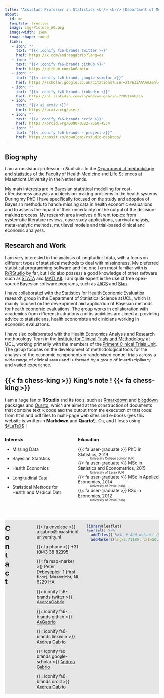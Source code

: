 ```yaml
---
title: "Assistant Professor in Statistics <br/> <br/> [Department of Methodology and Statistics](https://www.maastrichtuniversity.nl/about-um/faculties/psychology-and-neuroscience/departments/department-methodology-and-statistics) <br/> [Faculty of Health Medicine and Life Sciences](https://www.maastrichtuniversity.nl/about-um/faculties/faculty-health-medicine-and-life-sciences-0) <br/> [Maastricht University](https://www.maastrichtuniversity.nl/)"
about:
  id: me
  template: trestles
  image: img/Picture_AG.png
  image-width: 15em
  image-shape: round
  links:
   - icon: ""
     text: "{{< iconify fa6-brands twitter >}}"
     href: https://x.com/andreagabrio?lang=en
   - icon: ""
     text: "{{< iconify fa6-brands github >}}"
     href: https://github.com/AnGabrio
   - icon: ""
     text: "{{< iconify fa6-brands google-scholar >}}"
     href: https://scholar.google.co.uk/citations?user=2fPE3iAAAAAJ&hl=en
   - icon: ""
     text: "{{< iconify fa6-brands linkedin >}}"
     href: https://nl.linkedin.com/in/andrea-gabrio-730514bb/en
   - icon: ""
     text: "{{< ai arxiv >}}"
     href: https://arxiv.org/user/ 
   - icon: ""
     text: "{{< iconify fa6-brands orcid >}}"
     href: https://orcid.org/0000-0002-7650-4534   
   - icon: ""
     text: "{{< iconify fa6-brands r-project >}}"
     href: https://posit.co/download/rstudio-desktop/
---
```


:::{#me}

## Biography

I am an assistant professor in Statistics in the [Department of methodology and statistics](https://www.maastrichtuniversity.nl/about-um/faculties/psychology-and-neuroscience/departments/department-methodology-and-statistics) of the Faculty of Health Medicine and Life Sciences at Maastricht University in the Netherlands.

My main interests are in Bayesian statistical modelling for cost-effectiveness analysis and decision-making problems in the health systems. During my PhD I have specifically focused on the study and adoption of Bayesian methods to handle missing data in health economic evaluations and to assess the impact of their uncertainty on the output of the decision-making process. My research area involves different topics: from systematic literature reviews, case study applications, survival analysis, meta-analytic methods, multilevel models and trial-based clinical and economic analyses. 

## Research and Work

I am very interested in the analysis of longitudinal data, with a focus on different types of statistical methods to deal with missingness. My preferred statistical programming software and the one I am most familiar with is [R/RStudio](https://posit.co/) by far, but I do also possess a good knowledge of other software such as [STATA](https://www.stata-uk.com/) and [MATLAB](https://uk.mathworks.com/). I am quite expert in the use of free open-source Bayesian software programs, such as [JAGS](https://mcmc-jags.sourceforge.io/) and [Stan](https://mc-stan.org/).

I have collaborated with the Statistics for Health Economic Evaluation research group in the Department of Statistical Science at UCL, which is mainly focused on the development and application of Bayesian methods for health economic evaluations. The group works in collaboration with academics from different institutions and its activities are aimed at providing advice to statisticians, health economists and clinicians working in economic evaluations.

I have also collaborated with the Health Economics Analysis and Research methodology Team in the [Institute for Clinical Trials and Methodology](https://www.ucl.ac.uk/clinical-trials-and-methodology/) at UCL, working primarily with the members of the [Priment Clinical Trials Unit](https://www.ucl.ac.uk/clinical-trials-and-methodology/about/priment). The group focuses on the development of methodological tools for the analysis of the economic components in randomised control trials across a wide range of clinical areas and is formed by a group of interdisciplinary and varied experience.

:::{.callout-note icon=false}

## {{< fa chess-king >}} King's note ! {{< fa chess-king >}}

I am a huge fan of **RStudio** and its tools, such as [Rmarkdown](https://rmarkdown.rstudio.com/) and [blogdown](https://bookdown.org/yihui/blogdown/) packages and [Quarto](https://quarto.org/), which are aimed at the construction of documents that combine text, `R` code and the output from the execution of that code: from html and pdf files to multi-page web sites and e-books (yes this website is written in **Markdown** and **Quarto**!). Oh, and I loves using [$\LaTeX$](https://www.latex-project.org/) !

:::

:::: {.columns}

::: {.column width="45%"}
**Interests**

* Missing Data

* Bayesian Statistics

* Health Economics

* Longitudinal Data

* Statistical Methods for Health and Medical Data

:::

::: {.column width="55%"}
**Education**

{{< fa user-graduate >}} [PhD in Statistics, 2019]{style="font-weight: normal"}
: [University College London (UK)]{style="font-size: 70%"}

{{< fa user-graduate >}} [MSc in Statistics and Econometrics, 2015]{style="font-weight: normal"}
: [University of Essex (UK)]{style="font-size: 70%"}

{{< fa user-graduate >}} [MSc in Applied Economics, 2014]{style="font-weight: normal"}
: [University of Pavia (Italy)]{style="font-size: 70%"}

{{< fa user-graduate >}} [BSc in Economics, 2012]{style="font-weight: normal"}
: [University of Pavia (Italy)]{style="font-size: 70%"}

:::

::::

:::

<br/>

:::: {style="background-color: #e6e6e6"}

:::: {.columns}

::: {.column width="10%"}
[**Contact**]{style="font-size: 1.5rem"}

:::

::: {.column width="20%"}

:::

::: {.column width="70%"}
{{< fa envelope >}} [ a.gabrio@maastrichtuniversity.nl]{style="font-weight: normal"}

{{< fa phone >}} [ +31 (0)43 38 82395]{style="font-weight: normal"}

{{< fa map-marker >}} [ Peter Debeyeplein 1 (first floor), Maastricht, NL 6229 HA]{style="font-weight: normal"}

{{< iconify fa6-brands twitter >}} [ AndreaGabrio](https://x.com/andreagabrio?lang=en){style="font-weight: normal"}

{{< iconify fa6-brands github >}} [ AnGabrio](https://github.com/AnGabrio){style="font-weight: normal"}

{{< iconify fa6-brands linkedin >}} [ Andrea Gabrio](https://nl.linkedin.com/in/andrea-gabrio-730514bb/en){style="font-weight: normal"}

{{< iconify fa6-brands google-scholar >}} [ Andrea Gabrio](https://scholar.google.co.uk/citations?user=2fPE3iAAAAAJ&hl=en){style="font-weight: normal"}

{{< iconify fa6-brands orcid >}} [ Andrea Gabrio](https://orcid.org/0000-0002-7650-4534){style="font-weight: normal"}

:::

```r
library(leaflet)
leaflet() %>%
  addTiles() %>%  # Add default OpenStreetMap map tiles
  addMarkers(lng=5.71185, lat=50.83505, popup="Peter Debeyeplein 1 (first floor)")
```

::::

::::
